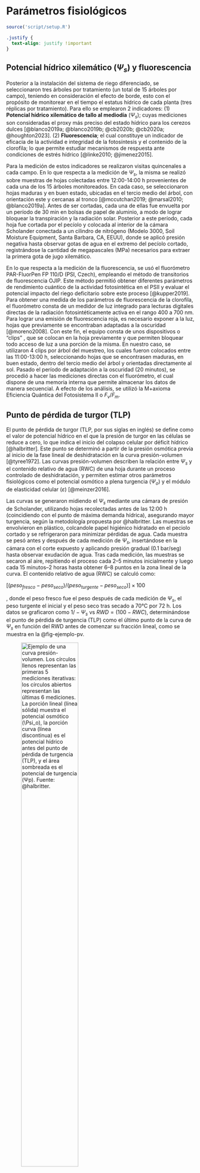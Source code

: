 # Parámetros fisiológicos

```r
source('script/setup.R')
```

```css
.justify {
  text-align: justify !important
}
```

## Potencial hídrico xilemático ($\Psi_s$) y fluorescencia

::: justify
Posterior a la instalación del sistema de riego diferenciado, se seleccionaron tres árboles por tratamiento (un total de 15 árboles por campo), teniendo en consideración el efecto de borde, esto con el propósito de monitorear en el tiempo el estatus hídrico de cada planta (tres réplicas por tratamiento). Para ello se emplearon 2 indicadores: (1) **Potencial hídrico xilemático de tallo al mediodía** ($\Psi_s$); cuyas mediciones son consideradas el proxy más preciso del estado hídrico para los cerezos dulces [@blanco2019a; @blanco2019b; @cb2020b; @cb2020a; @houghton2023]. (2) **Fluorescencia**; el cual constituye un indicador de eficacia de la actividad e integridad de la fotosíntesis y el contenido de la clorofila; lo que permite estudiar mecanismos de respuesta ante condiciones de estrés hídrico [@linke2010; @jimenez2015].

Para la medición de estos indicadores se realizaron visitas quincenales a cada campo. En lo que respecta a la medición de $\Psi_s$, la misma se realizó sobre muestras de hojas colectadas entre 12:00-14:00 h provenientes de cada una de los 15 árboles monitoreados. En cada caso, se seleccionaron hojas maduras y en buen estado, ubicadas en el tercio medio del árbol, con orientación este y cercanas al tronco [@mccutchan2019; @marsal2010; @blanco2019a]. Antes de ser cortadas, cada una de ellas fue envuelta por un período de 30 min en bolsas de papel de aluminio, a modo de lograr bloquear la transpiración y la radiación solar. Posterior a este período, cada hoja fue cortada por el pecíolo y colocada al interior de la cámara Scholander conectada a un cilindro de nitrógeno (Modelo 3000, Soil Moisture Equipment, Santa Barbara, CA, EEUU), donde se aplicó presión negativa hasta observar gotas de agua en el extremo del pecíolo cortado, registrándose la cantidad de megapascales (MPa) necesarios para extraer la primera gota de jugo xilemático.

En lo que respecta a la medición de la fluorescencia, se usó el fluorómetro PAR-FluorPen FP 110/D (PSI, Czech), empleando el método de transitorios de fluorescencia OJIP. Este método permitió obtener diferentes parámetros de rendimiento cuántico de la actividad fotosintética en el PSII y evaluar el potencial impacto del riego deficitario sobre este proceso [@kupper2019]. Para obtener una medida de los parámetros de fluorescencia de la clorofila, el fluorómetro consta de un medidor de luz integrado para lecturas digitales directas de la radiación fotosintéticamente activa en el rango 400 a 700 nm. Para lograr una emisión de fluorescencia roja, es necesario exponer a la luz, hojas que previamente se encontraban adaptadas a la oscuridad [@moreno2008]. Con este fin, el equipo consta de unos dispositivos o "clips" , que se colocan en la hoja previamente y que permiten bloquear todo acceso de luz a una porción de la misma. En nuestro caso, se utilizaron 4 clips por árbol del muestreo, los cuales fueron colocados entre las 11:00-13:00 h, seleccionando hojas que se encontrasen maduras, en buen estado, dentro del tercio medio del árbol y orientadas directamente al sol. Pasado el período de adaptación a la oscuridad (20 minutos), se procedió a hacer las mediciones directas con el fluorómetro, el cual dispone de una memoria interna que permite almacenar los datos de manera secuencial. A efecto de los análisis, se utilizó la M+axioma Eficiencia Quántica del Fotosistema II o $F_v / F_m$.
:::

## Punto de pérdida de turgor (TLP)

::: justify
El punto de pérdida de turgor (TLP, por sus siglas en inglés) se define como el valor de potencial hídrico en el que la presión de turgor en las células se reduce a cero, lo que indica el inicio del colapso celular por déficit hídrico [@halbritter]. Este punto se determinó a partir de la presión osmótica previa al inicio de la fase lineal de deshidratación en la curva presión-volumen [@tyree1972]. Las curvas presión-volumen describen la relación entre $\Psi_s$ y el contenido relativo de agua (RWC) de una hoja durante un proceso controlado de deshidratación, y permiten estimar otros parámetros fisiológicos como el potencial osmótico a plena turgencia ($\Psi_o$) y el módulo de elasticidad celular ($\varepsilon$) [@meinzer2016].

Las curvas se generaron midiendo el $\Psi_s$ mediante una cámara de presión de Scholander, utilizando hojas recolectadas antes de las 12:00 h (coincidiendo con el punto de máxima demanda hídrica), asegurando mayor turgencia, según la metodología propuesta por @halbritter. Las muestras se envolvieron en plástico, colcandole papel higiénico hidratado en el peciolo cortado y se refrigeraron para minimizar pérdidas de agua. Cada muestra se pesó antes y después de cada medición de $\Psi_s$, insertándose en la cámara con el corte expuesto y aplicando presión gradual (0.1 bar/seg) hasta observar exudación de agua. Tras cada medición, las muestras se secaron al aire, repitiendo el proceso cada 2–5 minutos inicialmente y luego cada 15 minutos–2 horas hasta obtener 6–8 puntos en la zona lineal de la curva. El contenido relativo de agua (RWC) se calculó como:

$[(peso_{fresco} − peso_{seco}) / (peso_{turgente} − peso_{seco})] × 100$

, donde el peso fresco fue el peso después de cada medición de $\Psi_s$, el peso turgente el inicial y el peso seco tras secado a 70°C por 72 h. Los datos se graficaron como $1/−\Psi_s$ vs $RWD = (100 − RWC)$, determinándose el punto de pérdida de turgencia (TLP) como el último punto de la curva de $\Psi_s$ en función del RWD antes de comenzar su fracción lineal, como se muestra en la @fig-ejemplo-pv.

![Ejemplo de una curva presión-volumen. Los círculos llenos representan las primeras 5 mediciones iterativas: los círculos abiertos representan las últimas 6 mediciones. La porción lineal (línea sólida) muestra el potencial osmótico ($\Psi_o$), la porción curva (línea discontinua) es el potencial hídrico antes del punto de pérdida de turgencia (TLP), y el área sombreada es el potencial de turgencia (Ψp). Fuente: @halbritter.](figuras/misc/tlp.png){#fig-ejemplo-pv .lightbox width="60%"}
:::

## Presión de turgor en la hoja

::: justify
La presión de turgor foliar fue monitoreada mediante sensores YARA ZIM, los cuales consisten en dos pequeños imanes que se sujetan a ambos lados de una hoja y registran valores cada 15 minutos en unidades de kPa. Se instaló un transmisor por árbol en los mismos tres árboles seleccionados por tratamiento, y en cada uno se colocaron dos sensores. La instalación siguió un protocolo estandarizado que consideró hojas maduras (no jóvenes), sanas, sin heridas, limpias, orientadas hacia el este y ubicadas en la mitad superior del árbol. Además, se evitó posicionar los sensores sobre la nervadura central para asegurar una lectura estable. Debido a la alta sensibilidad del sistema frente a perturbaciones físicas (como viento, caída de hojas o contacto accidental), fue necesario realizar recalibraciones manuales en múltiples ocasiones a lo largo de la temporada.

Dado que la magnitud y el rango de los valores registrados varía incluso entre la misma hoja despúes de la recalibración, se implementó un procedimiento de preprocesamiento basado en tres etapas [@fig-preproceso]: filtrado, agrupamiento y modelado. En primer lugar, se eliminaron los registros inconsistentes según tres criterios: (i) estabilidad en la serie de tiempo (diferencias estandarizadas \< 1), (ii) correlaciones esperadas con la temperatura del aire y el déficit de presión de vapor (positiva y negativa, respectivamente), y (iii) una correlación mínima de 0.5 con al menos una de estas variables. Luego, los datos fueron agrupados por sitio, temporada y sensor, resumiendo cada día mediante la mediana, el valor máximo y el mínimo, y se aplicó el algoritmo DBSCAN para identificar patrones coherentes. Finalmente, se ajustaron modelos lineales entre los valores de turgor y los dos primeros componentes principales (PC1 y PC2), a partir de los cuales se generó una serie modelada que fue escalada para su análisis y comparación.

![Preprocesamiento de datos de presión de turgor foliar. Los cuadros con vértices rectos representan datos, mientras que los redondeados los procesos utilizados](figuras/01_turgor_sensor/preproceso.png){#fig-preproceso .lightbox width="60%"}
:::
